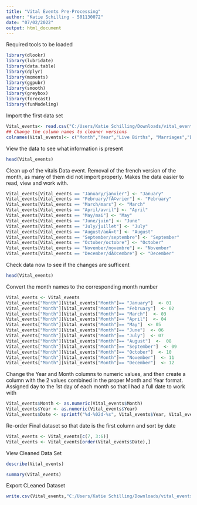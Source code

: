 ---
title: "Vital Events Pre-Processing"
author: "Katie Schilling - 501130072"
date: "07/02/2022"
output: html_document
---
Required tools to be loaded
```{r}
library(dlookr)
library(lubridate)
library(data.table)
library(dplyr)
library(moments)
library(ggpubr)
library(smooth)
library(greybox)
library(forecast)
library(funModeling)
```

Import the first data set
```{r}
Vital_events<- read.csv("C:/Users/Katie Schilling/Downloads/vital_events_data_by_month_1994-2021_q2 (1).csv", header = TRUE)
## Change the column names to cleaner versions
colnames(Vital_events)<- c("Month","Year","Live Births", "Marriages","Deaths","Stillbirths")
```

View the data to see what information is present
```{r}
head(Vital_events)
```

Clean up of the vitals Data event.  Removal of the french version of the month, as many of them did not import properly.  Makes the data easier to read, view and work with.

```{r}
Vital_events[Vital_events == "January/janvier"] <- "January"
Vital_events[Vital_events == "February/fÃ©vrier"] <- "February"
Vital_events[Vital_events == "March/mars"] <- "March"
Vital_events[Vital_events == "April/avril"] <- "April"
Vital_events[Vital_events == "May/mai"] <- "May"
Vital_events[Vital_events == "June/juin"] <- "June"
Vital_events[Vital_events == "July/juillet"] <- "July"
Vital_events[Vital_events == "August/aoÃ»t"] <- "August"
Vital_events[Vital_events == "September/septembre"] <- "September"
Vital_events[Vital_events == "October/octobre"] <- "October"
Vital_events[Vital_events == "November/novembre"] <- "November"
Vital_events[Vital_events == "December/dÃ©cembre"] <- "December"
```


Check data now to see if the changes are sufficent
```{r}
head(Vital_events)
```

Convert the month names to the corresponding month number

```{r}
Vital_events <- Vital_events
Vital_events["Month"][Vital_events["Month"]== "January"]  <- 01
Vital_events["Month"][Vital_events["Month"]== "February"]  <- 02
Vital_events["Month"][Vital_events["Month"]== "March"]  <- 03
Vital_events["Month"][Vital_events["Month"]== "April"]  <- 04
Vital_events["Month"][Vital_events["Month"]== "May"]  <- 05
Vital_events["Month"][Vital_events["Month"]== "June"]  <- 06
Vital_events["Month"][Vital_events["Month"]== "July"]  <- 07
Vital_events["Month"][Vital_events["Month"]== "August"]  <-  08
Vital_events["Month"][Vital_events["Month"]== "September"]  <- 09
Vital_events["Month"][Vital_events["Month"]== "October"]  <- 10
Vital_events["Month"][Vital_events["Month"]== "November"]  <- 11
Vital_events["Month"][Vital_events["Month"]== "December"]  <- 12
```

Change the Year and Month columns to numeric values, and then create a column with the 2 values combined in the proper Month and Year format.  Assigned day to the 1st day of each month so that I had a full date to work with
```{r}
Vital_events$Month <- as.numeric(Vital_events$Month)
Vital_events$Year <- as.numeric(Vital_events$Year)
Vital_events$Date <- sprintf("%d-%02d-%s", Vital_events$Year, Vital_events$Month, "1")
```

Re-order Final dataset so that date is the first column and sort by date
```{r}
Vital_events <- Vital_events[c(7, 3:6)]
Vital_events <- Vital_events[order(Vital_events$Date),]

```

View Cleaned Data Set
```{r}
describe(Vital_events)
```


```{r}
summary(Vital_events)


```
Export CLeaned Dataset
```{r}

write.csv(Vital_events,"C:/Users/Katie Schilling/Downloads/vital_events_clean.csv", row.names = FALSE)
```


